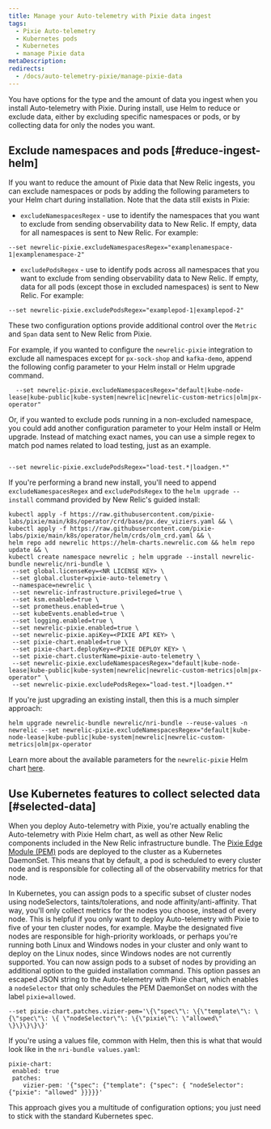 ```yaml
---
title: Manage your Auto-telemetry with Pixie data ingest
tags:
  - Pixie Auto-telemetry
  - Kubernetes pods
  - Kubernetes
  - manage Pixie data
metaDescription: 
redirects:
  - /docs/auto-telemetry-pixie/manage-pixie-data
---
```


You have options for the type and the amount of data you ingest when you install Auto-telemetry with Pixie. During install, use Helm to reduce or exclude data, either by excluding specific namespaces or pods, or by collecting data for only the nodes you want.

## Exclude namespaces and pods [#reduce-ingest-helm]

If you want to reduce the amount of Pixie data that New Relic ingests, you can exclude namespaces or pods by adding the following parameters to your Helm chart during installation. Note that the data still exists in Pixie:

  * `excludeNamespacesRegex` - use to identify the namespaces that you want to exclude from sending observability data to New Relic. If empty, data for all namespaces is sent to New Relic. For example: 
  
  ```
  --set newrelic-pixie.excludeNamespacesRegex="examplenamespace-1|examplenamespace-2"
  ```
  * `excludePodsRegex` - use to identify pods across all namespaces that you want to exclude from sending observability data to New Relic. If empty, data for all pods (except those in excluded namespaces) is sent to New Relic. For example: 
  
  ```
  --set newrelic-pixie.excludePodsRegex="examplepod-1|examplepod-2"
  ```
  
These two configuration options provide additional control over the `Metric` and `Span` data sent to New Relic from Pixie.   
  
For example, if you wanted to configure the `newrelic-pixie` integration to exclude all namespaces except for `px-sock-shop` and `kafka-demo`, append the following config parameter to your Helm install or Helm upgrade command. 

```
  --set newrelic-pixie.excludeNamespacesRegex="default|kube-node-lease|kube-public|kube-system|newrelic|newrelic-custom-metrics|olm|px-operator"
```

Or, if you wanted to exclude pods running in a non-excluded namespace, you could add another configuration parameter to your Helm install or Helm upgrade.  Instead of matching exact names, you can use a simple regex to match pod names related to load testing, just as an example. 

```

--set newrelic-pixie.excludePodsRegex="load-test.*|loadgen.*"

```
  
If you're performing a brand new install, you'll need to append `excludeNamespacesRegex` and `excludePodsRegex` to the `helm upgrade --install` command provided by New Relic's guided install:

```
kubectl apply -f https://raw.githubusercontent.com/pixie-labs/pixie/main/k8s/operator/crd/base/px.dev_viziers.yaml && \
kubectl apply -f https://raw.githubusercontent.com/pixie-labs/pixie/main/k8s/operator/helm/crds/olm_crd.yaml && \
helm repo add newrelic https://helm-charts.newrelic.com && helm repo update && \
kubectl create namespace newrelic ; helm upgrade --install newrelic-bundle newrelic/nri-bundle \
 --set global.licenseKey=<NR LICENSE KEY> \
 --set global.cluster=pixie-auto-telemetry \
 --namespace=newrelic \
 --set newrelic-infrastructure.privileged=true \
 --set ksm.enabled=true \
 --set prometheus.enabled=true \
 --set kubeEvents.enabled=true \
 --set logging.enabled=true \
 --set newrelic-pixie.enabled=true \
 --set newrelic-pixie.apiKey=<PIXIE API KEY> \
 --set pixie-chart.enabled=true \
 --set pixie-chart.deployKey=<PIXIE DEPLOY KEY> \
 --set pixie-chart.clusterName=pixie-auto-telemetry \
 --set newrelic-pixie.excludeNamespacesRegex="default|kube-node-lease|kube-public|kube-system|newrelic|newrelic-custom-metrics|olm|px-operator" \ 
 --set newrelic-pixie.excludePodsRegex="load-test.*|loadgen.*"
```

If you're just upgrading an existing install, then this is a much simpler approach:

```
helm upgrade newrelic-bundle newrelic/nri-bundle --reuse-values -n newrelic --set newrelic-pixie.excludeNamespacesRegex="default|kube-node-lease|kube-public|kube-system|newrelic|newrelic-custom-metrics|olm|px-operator
```

Learn more about the available parameters for the `newrelic-pixie` Helm chart [here](https://github.com/newrelic/helm-charts/tree/master/charts/newrelic-pixie#chart-details).



## Use Kubernetes features to collect selected data [#selected-data]

When you deploy Auto-telemetry with Pixie, you're actually enabling the Auto-telemetry with Pixie Helm chart, as well as other New Relic components included in the New Relic infrastructure bundle. The [Pixie Edge Module (PEM)](https://docs.pixielabs.ai/tutorials/custom-data/distributed-bpftrace-deployment#background) pods are deployed to the cluster as a Kubernetes DaemonSet. This means that by default, a pod is scheduled to every cluster node and is responsible for collecting all of the observability metrics for that node.

In Kubernetes, you can assign pods to a specific subset of cluster nodes using nodeSelectors, taints/tolerations, and node affinity/anti-affinity. That way, you'll only collect metrics for the nodes you choose, instead of every node. This is helpful if you only want to deploy Auto-telemetry with Pixie to five of your ten cluster nodes, for example. Maybe the designated five nodes are responsible for high-priority workloads, or perhaps you're running both Linux and Windows nodes in your cluster and only want to deploy on the Linux nodes, since Windows nodes are not currently supported. You can now assign pods to a subset of nodes by providing an additional option to the guided installation command. This option passes an escaped JSON string to the Auto-telemetry with Pixie chart, which enables a `nodeSelector` that only schedules the PEM DaemonSet on nodes with the label `pixie=allowed`.

```
--set pixie-chart.patches.vizier-pem='\{\"spec\"\: \{\"template\"\: \{\"spec\"\: \{ \"nodeSelector\"\: \{\"pixie\"\: \"allowed\" \}\}\}\}\}'
```

If you're using a values file, common with Helm, then this is what that would look like in the `nri-bundle values.yaml`:

```
pixie-chart:
 enabled: true
 patches:
    vizier-pem: '{"spec": {"template": {"spec": { "nodeSelector": {"pixie": "allowed" }}}}}'

```

This approach gives you a multitude of configuration options; you just need to stick with the standard Kubernetes spec.


